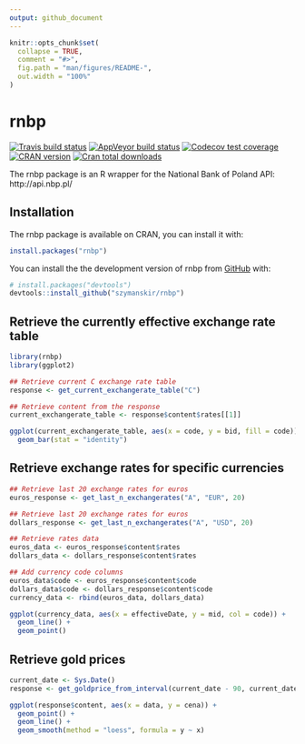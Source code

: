 ```yaml
---
output: github_document
---
```



```r
knitr::opts_chunk$set(
  collapse = TRUE,
  comment = "#>",
  fig.path = "man/figures/README-",
  out.width = "100%"
)
```
# rnbp

[![Travis build status](https://travis-ci.com/szymanskir/rnbp.svg?branch=master)](https://travis-ci.com/szymanskir/rnbp?branch=master)
[![AppVeyor build status](https://ci.appveyor.com/api/projects/status/github/szymanskir/rnbp?branch=master&svg=true)](https://ci.appveyor.com/project/szymanskir/rnbp)
[![Codecov test coverage](https://codecov.io/gh/szymanskir/rnbp/branch/master/graph/badge.svg)](https://codecov.io/gh/szymanskir/rnbp?branch=master)
[![CRAN version](https://www.r-pkg.org/badges/version/rnbp)](https://www.r-pkg.org/badges/version/rnbp)
[![Cran total downloads](https://cranlogs.r-pkg.org/badges/grand-total/rnbp)](https://cranlogs.r-pkg.org/badges/grand-total/rnbp)

The rnbp package is an R wrapper for the National Bank of Poland API: http://api.nbp.pl/

## Installation

The rnbp package is available on CRAN, you can install it with:

```r
install.packages("rnbp")
```

You can install the the development version of rnbp from [GitHub](https://github.com/) with:

``` r
# install.packages("devtools")
devtools::install_github("szymanskir/rnbp")
```
## Retrieve the currently effective exchange rate table
```r
library(rnbp)
library(ggplot2)

## Retrieve current C exchange rate table
response <- get_current_exchangerate_table("C")

## Retrieve content from the response
current_exchangerate_table <- response$content$rates[[1]]

ggplot(current_exchangerate_table, aes(x = code, y = bid, fill = code)) + 
  geom_bar(stat = "identity")
```

## Retrieve exchange rates for specific currencies 
```r
## Retrieve last 20 exchange rates for euros
euros_response <- get_last_n_exchangerates("A", "EUR", 20)

## Retrieve last 20 exchange rates for euros
dollars_response <- get_last_n_exchangerates("A", "USD", 20)

## Retrieve rates data
euros_data <- euros_response$content$rates
dollars_data <- dollars_response$content$rates

## Add currency code columns
euros_data$code <- euros_response$content$code
dollars_data$code <- dollars_response$content$code
currency_data <- rbind(euros_data, dollars_data)

ggplot(currency_data, aes(x = effectiveDate, y = mid, col = code)) +
  geom_line() + 
  geom_point()
```

## Retrieve gold prices
```r
current_date <- Sys.Date()
response <- get_goldprice_from_interval(current_date - 90, current_date)

ggplot(response$content, aes(x = data, y = cena)) + 
  geom_point() +
  geom_line() +
  geom_smooth(method = "loess", formula = y ~ x)
```
